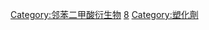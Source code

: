 {{catmore}}
{{Commons cat|Phthalates}}

[[Category:邻苯二甲酸衍生物|Category:邻苯二甲酸衍生物]]
[[Category:羧酸酯|8]]
[[Category:塑化劑|Category:塑化劑]]